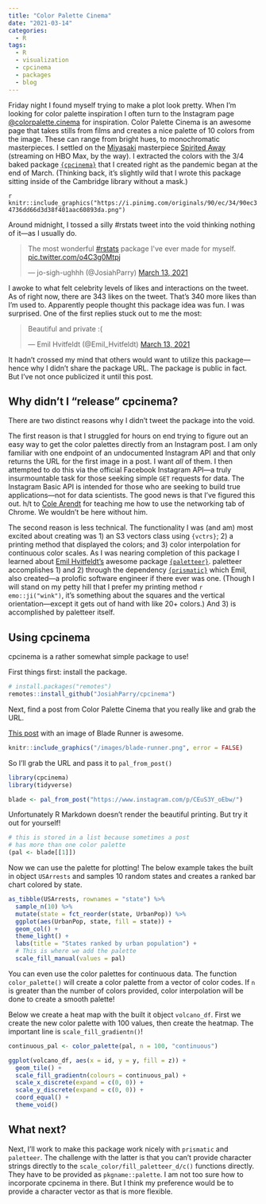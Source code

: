 ```yaml
---
title: "Color Palette Cinema"
date: "2021-03-14"
categories:
  - R
tags:
  - R
  - visualization
  - cpcinema
  - packages
  - blog
---
```


Friday night I found myself trying to make a plot look pretty. When I'm looking for color palette inspiration I often turn to the Instagram page [\@colorpalette.cinema](https://www.instagram.com/colorpalette.cinema/) for inspiration. Color Palette Cinema is an awesome page that takes stills from films and creates a nice palette of 10 colors from the image. These can range from bright hues, to monochromatic masterpieces. I settled on the [Miyasaki](https://en.wikipedia.org/wiki/Hayao_Miyazaki) masterpiece [Spirited Away](https://en.wikipedia.org/wiki/Spirited_Away) (streaming on HBO Max, by the way). I extracted the colors with the 3/4 baked package [`{cpcinema}`](https://github.com/JosiahParry/cpcinema/) that I created right as the pandemic began at the end of March. (Thinking back, it's slightly wild that I wrote this package sitting inside of the Cambridge library without a mask.)

`r knitr::include_graphics("https://i.pinimg.com/originals/90/ec/34/90ec34736dd66d3d38f401aac60893da.png")`

Around midnight, I tossed a silly \#rstats tweet into the void thinking nothing of it—as I usually do.

<blockquote class="twitter-tweet"><p lang="en" dir="ltr">The most wonderful <a href="https://twitter.com/hashtag/rstats?src=hash&amp;ref_src=twsrc%5Etfw">#rstats</a> package I&#39;ve ever made for myself. <a href="https://t.co/o4C3g0Mtpj">pic.twitter.com/o4C3g0Mtpj</a></p>&mdash; jo-sigh-ughhh (@JosiahParry) <a href="https://twitter.com/JosiahParry/status/1370595896405209091?ref_src=twsrc%5Etfw">March 13, 2021</a></blockquote> <script async src="https://platform.twitter.com/widgets.js" charset="utf-8"></script>

I awoke to what felt celebrity levels of likes and interactions on the tweet. As of right now, there are 343 likes on the tweet. That's 340 more likes than I'm used to. Apparently people thought this package idea was fun. I was surprised. One of the first replies stuck out to me the most:

<blockquote class="twitter-tweet"><p lang="en" dir="ltr">Beautiful and private :(</p>&mdash; Emil Hvitfeldt (@Emil_Hvitfeldt) <a href="https://twitter.com/Emil_Hvitfeldt/status/1370597608536743940?ref_src=twsrc%5Etfw">March 13, 2021</a></blockquote> <script async src="https://platform.twitter.com/widgets.js" charset="utf-8"></script>

It hadn't crossed my mind that others would want to utilize this package—hence why I didn't share the package URL. The package is public in fact. But I've not once publicized it until this post. 

## Why didn't I "release" cpcinema?

There are two distinct reasons why I didn't tweet the package into the void. 

The first reason is that I struggled for hours on end trying to figure out an easy way to get the color palettes directly from an Instagram post. I am only familiar with one endpoint of an undocumented Instagram API and that only returns the URL for the first image in a post. I want _all_ of them. I then attempted to do this via the official Facebook Instagram API—a truly insurmountable task for those seeking simple `GET` requests for data. The Instagram Basic API is intended for those who are seeking to build true applications—not for data scientists. The good news is that I've figured this out. h/t to [Cole Arendt](https://github.com/colearendt) for teaching me how to use the networking tab of Chrome. We wouldn't be here without him.  



The second reason is less technical. The functionality I was (and am) most excited about creating was 1) an S3 vectors class using `{vctrs}`; 2) a printing method that displayed the colors; and 3) color interpolation for continuous color scales. As I was nearing completion of this package I learned about [Emil Hvitfeldt's](https://www.hvitfeldt.me/about/) awesome package [`{paletteer}`](https://github.com/EmilHvitfeldt/paletteer). paletteer accomplishes 1) and 2) through the dependency [`{prismatic}`](https://emilhvitfeldt.github.io/prismatic/) which Emil, also created—a prolofic software engineer if there ever was one. (Though I will stand on my petty hill that I prefer my printing method `r emo::ji("wink")`, it's something about the squares and the vertical orientation—except it gets out of hand with like 20+ colors.) And 3) is accomplished by paletteer itself. 

## Using cpcinema

cpcinema is a rather somewhat simple package to use! 

First things first: install the package.

```r
# install.packages("remotes")
remotes::install_github("JosiahParry/cpcinema")
```

Next, find a post from Color Palette Cinema that you really like and grab the URL.

[This post](https://www.instagram.com/p/CEuS3Y_oEbw/) with an image of Blade Runner is awesome. 

```r
knitr::include_graphics("/images/blade-runner.png", error = FALSE)
```

So I'll grab the URL and pass it to `pal_from_post()`

```r
library(cpcinema)
library(tidyverse)

blade <- pal_from_post("https://www.instagram.com/p/CEuS3Y_oEbw/")
```

Unfortunately R Markdown doesn't render the beautiful printing. But try it out for yourself!

```r
# this is stored in a list because sometimes a post 
# has more than one color palette
(pal <- blade[[1]])
```

Now we can use the palette for plotting! The below example takes the built in object `USArrests` and samples 10 random states and creates a ranked bar chart colored by state. 

```r
as_tibble(USArrests, rownames = "state") %>% 
  sample_n(10) %>% 
  mutate(state = fct_reorder(state, UrbanPop)) %>% 
  ggplot(aes(UrbanPop, state, fill = state)) +
  geom_col() +
  theme_light() +
  labs(title = "States ranked by urban population") +
  # This is where we add the palette
  scale_fill_manual(values = pal)
```

You can even use the color palettes for continuous data. The function `color_palette()` will create a color palette from a vector of color codes. If `n` is greater than the number of colors provided, color interpolation will be done to create a smooth palette!

Below we create a heat map with the built it object `volcano_df`. First we create the new color palette with 100 values, then create the heatmap. The important line is `scale_fill_gradientn()`!

```r
continuous_pal <- color_palette(pal, n = 100, "continuous")

ggplot(volcano_df, aes(x = id, y = y, fill = z)) +
  geom_tile() + 
  scale_fill_gradientn(colours = continuous_pal) + 
  scale_x_discrete(expand = c(0, 0)) +
  scale_y_discrete(expand = c(0, 0)) + 
  coord_equal() +
  theme_void()

```

## What next?

Next, I'll work to make this package work nicely with `prismatic` and `paletteer`. The challenge with the latter is that you can't provide character strings directly to the `scale_color/fill_paletteer_d/c()` functions directly. They have to be provided as `pkgname::palette`. I am not too sure how to incorporate cpcinema in there. But I think my preference would be to provide a character vector as that is more flexible. 




